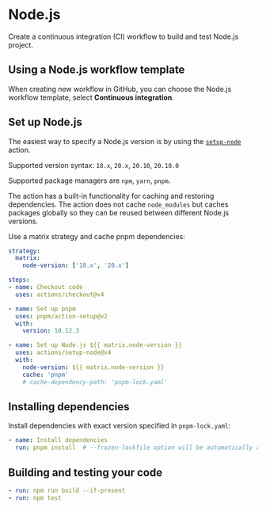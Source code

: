 # Node.js

Create a continuous integration (CI) workflow to build and test Node.js project.

## Using a Node.js workflow template

When creating new workflow in GitHub, you can choose the Node.js workflow template, select **Continuous integration**.


## Set up Node.js

The easiest way to specify a Node.js version is by using the [`setup-node`](https://github.com/actions/setup-node/) action.

Supported version syntax: `18.x`, `20.x`, `20.10`, `20.10.0`

Supported package managers are `npm`, `yarn`, `pnpm`. 

The action has a built-in functionality for caching and restoring dependencies. The action does not cache `node_modules` but caches packages globally so they can be reused between different Node.js versions.

Use a matrix strategy and cache pnpm dependencies:
```yml
strategy:
  matrix:
    node-version: ['18.x', '20.x']

steps:
- name: Checkout code
  uses: actions/checkout@v4

- name: Set up pnpm
  uses: pnpm/action-setup@v2
  with:
    version: 10.12.3

- name: Set up Node.js ${{ matrix.node-version }}
  uses: actions/setup-node@v4
  with:
    node-version: ${{ matrix.node-version }}
    cache: 'pnpm'
    # cache-dependency-path: 'pnpm-lock.yaml'
```


## Installing dependencies

Install dependencies with exact version specified in `pnpm-lock.yaml`:
```yml
- name: Install dependencies
  run: pnpm install  # --frozen-lockfile option will be automatically added if you run it on CI
```


## Building and testing your code

```yml
- run: npm run build --if-present
- run: npm test
```
